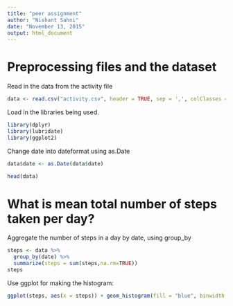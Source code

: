 ```yaml
---
title: "peer assignment"
author: "Nishant Sahni"
date: "November 13, 2015"
output: html_document
---
```


# Preprocessing files and the dataset

Read in the data from the activity file

```r
data <- read.csv("activity.csv", header = TRUE, sep = ',', colClasses = c("numeric", "character","integer"))
```


Load in the libraries being used.

```r
library(dplyr)
library(lubridate)
library(ggplot2)
```

Change date into dateformat using as.Date
```r
data$date <- as.Date(data$date)
```


```r
head(data)
```


# What is mean total number of steps taken per day?

Aggregate the number of steps in a day by date, using group_by
```r
steps <- data %>%
  group_by(date) %>%
  summarize(steps = sum(steps,na.rm=TRUE)) 
steps

```

Use ggplot for making the histogram:

```r
ggplot(steps, aes(x = steps)) + geom_histogram(fill = "blue", binwidth = 1000) + labs(title = "Steps per day", x = "Steps per day", y = "Frequency")
```

